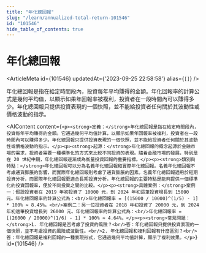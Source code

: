 ```yaml
---
title: "年化總回報"
slug: "/learn/annualized-total-return-101546"
id: "101546"
hide_table_of_contents: true
---
```



# 年化總回報

<ArticleMeta id={101546} updatedAt={'2023-09-25 22:58:58'} alias={`[]`} />
<div className='border-solid border-b border-t-0 my-4 border-[var(--ifm-color-gray-300)]' />

年化總回報是指在給定時間段內，投資每年平均賺得的金額。年化回報率的計算公式是幾何平均值，以顯示如果年回報率被複利，投資者在一段時間內可以賺得多少。年化總回報只提供投資表現的一個快照，並不能給投資者任何關於其波動性或價格波動的指示。

<AIContent content={`<p><strong>定義：</strong>年化總回報是指在給定時間段內，投資每年平均賺得的金額。它通過幾何平均值計算，以顯示如果年回報率被複利，投資者在一段時間內可以賺得多少。年化總回報只提供投資表現的一個快照，並不能給投資者任何關於其波動性或價格波動的指示。</p><p><strong>起源：</strong>年化總回報的概念起源於金融市場的需求，投資者需要一種標準化的方式來比較不同投資的表現。隨着金融市場的發展，特別是在 20 世紀中期，年化總回報逐漸成為衡量投資回報的重要指標。</p><p><strong>類別與特點：</strong>年化總回報可以分為名義年化總回報和實際年化總回報。名義年化總回報不考慮通貨膨脹的影響，而實際年化總回報則考慮了通貨膨脹的因素。名義年化總回報適用於短期投資分析，而實際年化總回報更適合長期投資分析。年化總回報的主要特點是能夠提供一個標準化的投資回報率，便於不同投資之間的比較。</p><p><strong>具體案例：</strong>案例一：假設投資者在 2019 年初投資了 10000 元，到 2024 年初這筆投資增長到 15000 元。年化總回報率的計算公式為：<br/>年化總回報率 = [(15000 / 10000)^(1/5) - 1] * 100% ≈ 8.45%。<br/>案例二：另一位投資者在 2018 年初投資了 20000 元，到 2024 年初這筆投資增長到 26000 元。年化總回報率的計算公式為：<br/>年化總回報率 = [(26000 / 20000)^(1/6) - 1] * 100% ≈ 4.64%。</p><p><strong>常見問題：</strong>1. 年化總回報是否考慮了投資的風險？<br/>答：年化總回報只提供投資表現的一個快照，並不考慮投資的風險或波動性。<br/>2. 年化總回報和複利回報有什麼區別？<br/>答：年化總回報是複利回報的一種表現形式，它通過幾何平均值計算，顯示了複利效果。</p>`} id={101546} />

